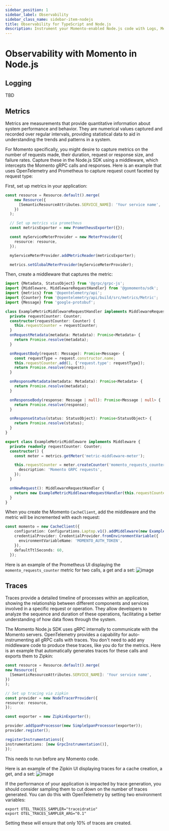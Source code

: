 ```yaml
---
sidebar_position: 1
sidebar_label: Observability
sidebar_class_name: sidebar-item-nodejs
title: Observability for TypeScript and Node.js
description: Instrument your Momento-enabled Node.js code with Logs, Metrics, and Traces
---
```


# Observability with Momento in Node.js

## Logging
TBD

## Metrics
Metrics are measurements that provide quantitative information about system performance and behavior. They are numerical values captured and recorded over regular intervals, providing statistical data to aid in understanding the trends and patterns in a system.

For Momento specifically, you might desire to capture metrics on the number of requests made, their duration, request or response size, and failure rates. Capture these in the Node.js SDK using a middleware, which intercepts the Momento gRPC calls and responses. Here is an example that uses OpenTelemetry and Prometheus to capture request count faceted by request type:

First, set up metrics in your application:
```typescript
const resource = Resource.default().merge(
    new Resource({
      [SemanticResourceAttributes.SERVICE_NAME]: 'Your service name',
    })
  );

  // Set up metrics via prometheus
  const metricsExporter = new PrometheusExporter({});

  const myServiceMeterProvider = new MeterProvider({
    resource: resource,
  });

  myServiceMeterProvider.addMetricReader(metricsExporter);

  metrics.setGlobalMeterProvider(myServiceMeterProvider);
```

Then, create a middleware that captures the metric:
```typescript
import {Metadata, StatusObject} from '@grpc/grpc-js';
import {Middleware, MiddlewareRequestHandler} from '@gomomento/sdk';
import {metrics} from '@opentelemetry/api';
import {Counter} from '@opentelemetry/api/build/src/metrics/Metric';
import {Message} from 'google-protobuf';

class ExampleMetricMiddlewareRequestHandler implements MiddlewareRequestHandler {
  private requestCounter: Counter;
  constructor(requestCounter: Counter) {
    this.requestCounter = requestCounter;
  }
  onRequestMetadata(metadata: Metadata): Promise<Metadata> {
    return Promise.resolve(metadata);
  }

  onRequestBody(request: Message): Promise<Message> {
    const requestType = request.constructor.name;
    this.requestCounter.add(1, {'request.type': requestType});
    return Promise.resolve(request);
  }

  onResponseMetadata(metadata: Metadata): Promise<Metadata> {
    return Promise.resolve(metadata);
  }

  onResponseBody(response: Message | null): Promise<Message | null> {
    return Promise.resolve(response);
  }

  onResponseStatus(status: StatusObject): Promise<StatusObject> {
    return Promise.resolve(status);
  }
}

export class ExampleMetricMiddleware implements Middleware {
  private readonly requestCounter: Counter;
  constructor() {
    const meter = metrics.getMeter('metric-middleware-meter');

    this.requestCounter = meter.createCounter('momento_requests_counter', {
      description: 'Momento GRPC requests',
    });
  }

  onNewRequest(): MiddlewareRequestHandler {
    return new ExampleMetricMiddlewareRequestHandler(this.requestCounter);
  }
}
```

When you create the Momento `CacheClient`, add the middleware and the metric will be incremented with each request:
```typescript
const momento = new CacheClient({
    configuration: Configurations.Laptop.v1().addMiddleware(new ExampleMetricMiddleware()),
    credentialProvider: CredentialProvider.fromEnvironmentVariable({
      environmentVariableName: 'MOMENTO_AUTH_TOKEN',
    }),
    defaultTtlSeconds: 60,
  });
```

Here is an example of the Prometheus UI displaying the `momento_requests_counter` metric for two calls, a get and a set:
![image](./images/prometheus_screenshot.png)

## Traces
Traces provide a detailed timeline of processes within an application, showing the relationship between different components and services involved in a specific request or operation. They allow developers to analyze the sequence and duration of these operations, facilitating a better understanding of how data flows through the system.

The Momento Node.js SDK uses gRPC internally to communicate with the Momento servers. OpenTelemetry provides a capability for auto-instrumenting all gRPC calls with traces. You don't need to add any middleware code to produce these traces, like you do for the metrics. Here is an example that automatically generates traces for these calls and exports them to Zipkin:

```typescript
const resource = Resource.default().merge(
new Resource({
  [SemanticResourceAttributes.SERVICE_NAME]: 'Your service name',
})
);

// Set up tracing via zipkin
const provider = new NodeTracerProvider({
resource: resource,
});

const exporter = new ZipkinExporter();

provider.addSpanProcessor(new SimpleSpanProcessor(exporter));
provider.register();

registerInstrumentations({
instrumentations: [new GrpcInstrumentation()],
});

```

This needs to run before any Momento code.

Here is an example of the Zipkin UI displaying traces for a cache creation, a get, and a set:
![image](./images/zipkin_screenshot.png)

If the performance of your application is impacted by trace generation, you should consider sampling them to cut down on the number of traces generated. You can do this with OpenTelemetry by setting two environment variables:

```cli
export OTEL_TRACES_SAMPLER="traceidratio"
export OTEL_TRACES_SAMPLER_ARG="0.1"
```
Setting these will ensure that only 10% of traces are created.
